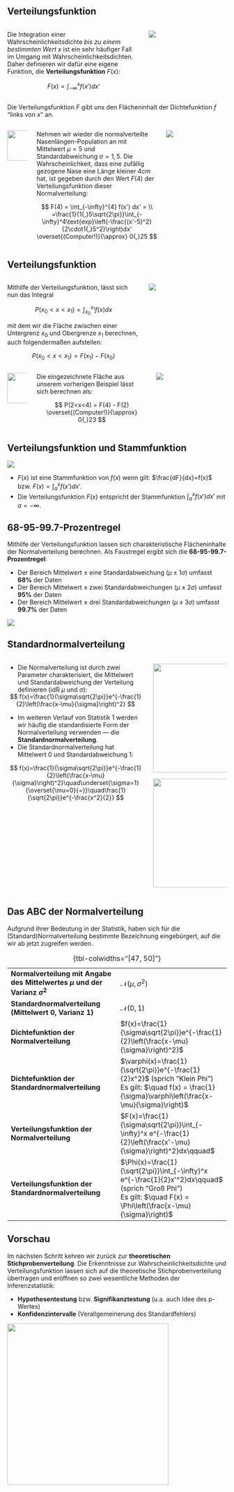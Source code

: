 

<!----------------->
<!--- New slide --->
<!----------------->
## Verteilungsfunktion

:::: {.columns}
::: {.column width="63%"}
Die Integration einer Wahrscheinlichkeitsdichte *bis zu einem bestimmten Wert $x$* ist ein sehr häufiger Fall im Umgang mit Wahrscheinlichkeitsdichten. Daher definieren wir dafür eine eigene Funktion, die [**Verteilungsfunktion**]{color="navy"} $F(x)$:

$$
F(x) = \int_{-\infty}^{x} f(x') dx'
$$
:::
::: {.column width="37%"}
![](images/verteilungsfunktion_x.png)
:::
::::



Die Verteilungsfunktion $F$ gibt uns den Flächeninhalt der Dichtefunktion $f$ "links von $x$" an.

<div class="vspace-medium"></div>

<!---  Example --->
::: {.example .fragment}
:::: {.columns}
::: {.column width="10%"}
::: {style="margin-top: 10px"}
![](images/example.png){height=70px}
:::
:::
::: {.column width="60%"}
Nehmen wir wieder die normalverteilte Nasenlängen-Population an mit Mittelwert $\mu=5$ und Standardabweichung $\sigma=1{,}5$.
Die Wahrscheinlichkeit, dass eine zufällig gezogene Nase eine Länge kleiner $4cm$ hat, ist gegeben durch den Wert $F(4)$ der Verteilungsfunktion dieser Normalverteilung:

$$
F(4) = \int_{-\infty}^{4} f(x') dx' = \\
=\frac{1}{1{,}5\sqrt{2\pi}}\int_{-\infty}^4\text{exp}\left(-\frac{(x'-5)^2}{2\cdot1{,}5^2}\right)dx' \overset{(Computer!)}{\approx} 0{,}25
$$

:::
::: {.column width="30%"}
![](images/verteilungsfunktion.png)
:::
::::
:::



<!----------------->
<!--- New slide --->
<!----------------->
## Verteilungsfunktion

:::: {.columns}
::: {.column width="63%"}
Mithilfe der Verteilungsfunktion, lässt sich nun das Integral

$$
P(x_0<x<x_1) = \int_{x_0}^{x_1} f(x) dx
$$

mit dem wir die Fläche zwischen einer Untergrenz $x_0$ und Obergrenze $x_1$ berechnen, auch folgendermaßen aufstellen:
<div class="vspace-small"></div>

$$
P(x_0<x<x_1) = F(x_1) - F(x_0)
$$
:::
::: {.column width="37%"}
![](images/verteilungsfunktion_general.png)
:::
::::

<div class="vspace-xlarge"></div>

<!---  Example --->
::: {.example .fragment}
:::: {.columns}
::: {.column width="10%"}
::: {style="margin-top: 10px"}
![](images/example.png){height=70px}
:::
:::
::: {.column width="55%"}
Die eingezeichnete Fläche aus unserem vorherigen Beispiel lässt sich berechnen als:

$$
P(2<x<4) = F(4) - F(2) \overset{(Computer!)}{\approx} 0{,}23
$$
:::

::: {.column width="35%"}
![](images/density_integral.png)
:::
::::
:::




<!----------------->
<!--- New slide --->
<!----------------->
## Verteilungsfunktion und Stammfunktion

![](images/verteilungsfunktion_f_F.png)

- $F(x)$ ist eine Stammfunktion von $f(x)$ wenn gilt: $\frac{dF}{dx}=f(x)$ bzw. $F(x) = \int_a^x f(x')dx'$.
- Die Verteilungsfunktion $F(x)$ entspricht der Stammfunktion $\int_a^x f(x')dx'$ mit $a=-\infty$.


<!----------------->
<!--- New slide --->
<!----------------->
## 68-95-99.7-Prozentregel

Mithilfe der Verteilungsfunktion lassen sich charakteristische Flächeninhalte der Normalverteilung berechnen. Als Faustregel ergibt sich die **68-95-99.7-Prozentregel**:


:::{.nonincremental}
- Der Bereich Mittelwert $\pm$ eine Standardabweichung ($\mu\pm1\sigma$) umfasst **68%** der Daten
- Der Bereich Mittelwert $\pm$ zwei Standardabweichungen ($\mu\pm2\sigma$) umfasst **95%** der Daten
- Der Bereich Mittelwert $\pm$ drei Standardabweichungen ($\mu\pm3\sigma$) umfasst **99.7%** der Daten
:::

![](images/normal_68_95_99.png)



<!----------------->
<!--- New slide --->
<!----------------->
## Standardnormalverteilung


:::: {.columns}
::: {.column width="65%"}
:::{.nonincremental}
- Die Normalverteilung ist durch zwei Parameter charakterisiert, die Mittelwert und Standardabweichung der Verteilung definieren (idR $\mu$ und $\sigma$):
:::

:::{style="margin-top: -15px"}
$$
f(x)=\frac{1}{\sigma\sqrt{2\pi}}e^{-\frac{1}{2}\left(\frac{x-\mu}{\sigma}\right)^2} 
$$
:::

- Im weiteren Verlauf von Statistik 1 werden wir häufig die standardisierte Form der Normalverteilung verwenden &mdash; die [**Standardnormalverteilung**]{color="navy"}.
- Die Standardnormalverteilung hat Mittelwert $0$ und Standardabweichung $1$:

$$
f(x)=\frac{1}{\sigma\sqrt{2\pi}}e^{-\frac{1}{2}\left(\frac{x-\mu}{\sigma}\right)^2}\quad\underset{\sigma=1}{\overset{\mu=0}{=}}\quad\frac{1}{\sqrt{2\pi}}e^{-\frac{x^2}{2}}
$$

:::
::: {.column width="35%"}
![](images/normal_dist.png){height=250px}

<div class="vspace-xlarge"></div>

![](images/normal_dist_standard.png){height=250px}

:::
::::




<!----------------->
<!--- New slide --->
<!----------------->
## Das ABC der Normalverteilung

Aufgrund ihrer Bedeutung in der Statistik, haben sich für die (Standard)Normalverteilung bestimmte Bezeichnung eingebürgert, auf die wir ab jetzt zugreifen werden.


<div class="vspace-large"></div>

<!---  Table --->
|||
|-|-|
| **Normalverteilung mit Angabe des Mittelwertes $\mu$ und der Varianz $\sigma^2$** | $\mathcal{N}(\mu, \sigma^2)$ |
| **Standardnormalverteilung (Mittelwert 0, Varianz 1)** | $\mathcal{N}(0, 1)$ |
| **Dichtefunktion der Normalverteilung** | $f(x)=\frac{1}{\sigma\sqrt{2\pi}}e^{-\frac{1}{2}\left(\frac{x-\mu}{\sigma}\right)^2}$ |
| **Dichtefunktion der Standardnormalverteilung** | $\varphi(x)=\frac{1}{\sqrt{2\pi}}e^{-\frac{1}{2}x^2}$  (sprich "Klein Phi") \
Es gilt: $\quad f(x) = \frac{1}{\sigma}\varphi\left(\frac{x-\mu}{\sigma}\right)$ |
| **Verteilungsfunktion der Normalverteilung** | $F(x)=\frac{1}{\sigma\sqrt{2\pi}}\int_{-\infty}^x e^{-\frac{1}{2}\left(\frac{x'-\mu}{\sigma}\right)^2}dx\qquad$ |
| **Verteilungsfunktion der Standardnormalverteilung** | $\Phi(x)=\frac{1}{\sqrt{2\pi}}\int_{-\infty}^x e^{-\frac{1}{2}x'^2}dx\qquad$ (sprich "Groß Phi") \
Es gilt: $\quad F(x) = \Phi\left(\frac{x-\mu}{\sigma}\right)$ |

: {tbl-colwidths="[47, 50]"}




<!----------------->
<!--- New slide --->
<!----------------->
## Vorschau

<div class="vspace-small"></div>


Im nächsten Schritt kehren wir zurück zur **theoretischen Stichprobenverteilung**. Die Erkenntnisse zur Wahrscheinlichkeitsdichte und Verteilungsfunktion lassen sich auf die theoretische Stichprobenverteilung übertragen und eröffnen so zwei wesentliche Methoden der Inferenzstatistik:

:::{.nonincremental}
- **Hypothesentestung** bzw. **Signifikanztestung** (u.a. auch Idee des p-Wertes)
- **Konfidenzintervalle** (Verallgemeinerung des Standardfehlers)
:::

<div class="vspace-medium"></div>

![](images/stichprobenverteilung.png){height=370px}
